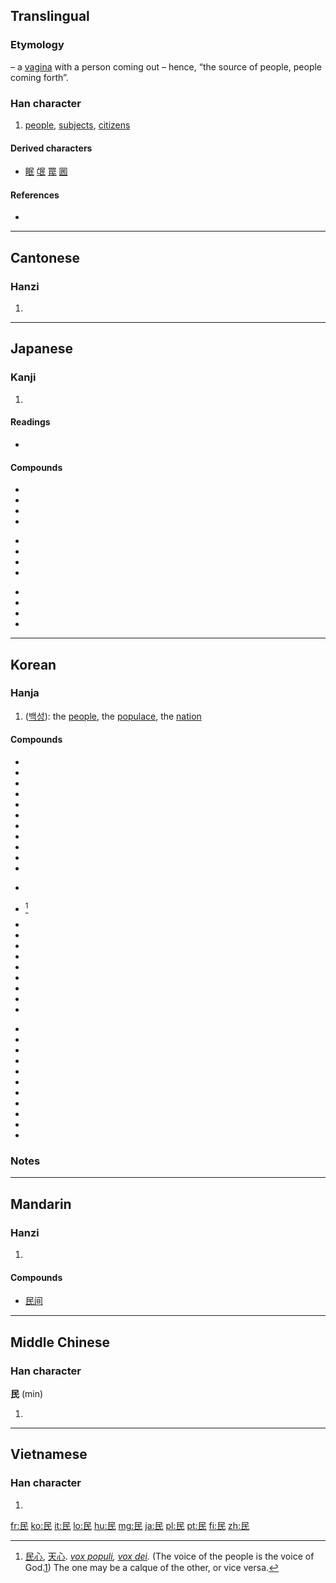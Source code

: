 {{also|艮|良}}
==Translingual==
{{stroke order}}

===Etymology===
{{liushu|p}} – a [[vagina]] with a person coming out – hence, “the source of people, people coming forth”.

===Han character===
{{Han char|rn=83|rad=氏|as=01|sn=5|four=7774<sub>7</sub>|canj=口女心 (RVP)}}

# [[people]], [[subjects]], [[citizens]]

====Derived characters====
* [[眠]] [[氓]] [[罠]] [[囻]]

====References====
* {{Han ref|kx=0598.010|dkj=17028|dj=0988.320|hdz=32131.010|uh=6C11|ud=27665|bh=A5C1|bd=42433}}

----

==Cantonese==

===Hanzi===
{{yue-hanzi|jyut=|y=man4}}

# {{defn|lang=yue|sort=氏01}}

----

==Japanese==

===Kanji===
{{ja-kanji|grade=4|rs=氏01}}

# {{defn|lang=ja|sort=氏01}}

====Readings====
* {{ja-readings|on=[[みん]] (min)|kun=[[たみ]] (tami)}}

====Compounds====
{{top3}}
*{{l|ja|sc=Jpan|民意|tr=みんい, min'i}}
*{{l|ja|sc=Jpan|民間|tr=みんかん, minkan}}
*{{l|ja|sc=Jpan|民業|tr=みんぎょう, mingyō}}
*{{l|ja|sc=Jpan|民権|tr=みんけん, minken}}
{{mid3}}
*{{l|ja|sc=Jpan|民主|tr=みんしゅ, minshu}}
*{{l|ja|sc=Jpan|民衆|tr=みんしゅう, minshū}}
*{{l|ja|sc=Jpan|民主主義|tr=みんしゅしゅぎ, minshushugi}}
*{{l|ja|sc=Jpan|民族|tr=みんぞく, minzoku}}
{{mid3}}
*{{l|ja|sc=Jpan|民族主義|tr=みんぞくしゅぎ, minzokushugi}}
*{{l|ja|sc=Jpan|国民|tr=こくみん, kokumin}}
*{{l|ja|sc=Jpan|市民|tr=しみん, shimin}}
*{{l|ja|sc=Jpan|市民活動|tr=しみんかつどう, shiminkatsudō}}
{{bottom}}

----

==Korean==

===Hanja===
{{ko-hanja|hangeul=민|rv=min|mr=min|y=min|eumhun=백성|ehrv=baekseong|ehmr=paeksŏng|ehy=paykseng}}
# ([[백성]]): the [[people]], the [[populace]], the [[nation]]

====Compounds====
{{top3}}
*{{l|ko|sc=Kore|民家|tr=[[민가]], min-ga}}
*{{l|ko|sc=Kore|民間|tr=[[민간]], mingan}}
*{{l|ko|sc=Kore|民權|tr=[[민권]], mingwon}}
*{{l|ko|sc=Kore|民道|tr=[[민도]], mindo}}
*{{l|ko|sc=Kore|民亂|tr=[[민란]], minran}}
*{{l|ko|sc=Kore|民泊|tr=[[민박]], minbag}}
*{{l|ko|sc=Kore|民法|tr=[[민법]], minbeob}}
*{{l|ko|sc=Kore|民兵|tr=[[민병]], minbyeong}}
*{{l|ko|sc=Kore|民事|tr=[[민사]], minsa}}
*{{l|ko|sc=Kore|民生|tr=[[민생]], minsaeng}}
*{{l|ko|sc=Kore|民選|tr=[[민선]], minseon}}
{{mid3}}
*{{l|ko|sc=Kore|民俗|tr=[[민속]], minsog}}
*{{l|ko|sc=Kore|民心|tr=[[민심]], minsim}} <ref>[[民心]], [[天心]]. ''[[vox populi]], [[vox dei]].'' (The voice of the people is the voice of God.[http://dictionary.reference.com/search?q=vox+populi]) The one may be a calque of the other, or vice versa. </ref> 
*{{l|ko|sc=Kore|民營|tr=[[민영]], minyeong}}
*{{l|ko|sc=Kore|民謠|tr=[[민요]], minyo}}
*{{l|ko|sc=Kore|民願|tr=[[민원]], minwon}}
*{{l|ko|sc=Kore|民意|tr=[[민의]], minui}}
*{{l|ko|sc=Kore|民政|tr=[[민정]], minjeong}}
*{{l|ko|sc=Kore|民族|tr=[[민족]], minjog}}
*{{l|ko|sc=Kore|民主|tr=[[민주]], minju}}
*{{l|ko|sc=Kore|民衆|tr=[[민중]], minjung}}
*{{l|ko|sc=Kore|民弊|tr=[[민폐]], minpye}}
{{mid3}}
*{{l|ko|sc=Kore|公民|tr=[[공민]], gongmin}}
*{{l|ko|sc=Kore|僑民|tr=[[교민]], gyomin}}
*{{l|ko|sc=Kore|國民|tr=[[국민]], gukmin}}
*{{l|ko|sc=Kore|農民|tr=[[농민]], nongmin}}
*{{l|ko|sc=Kore|常民|tr=[[상민]], sangmin}}
*{{l|ko|sc=Kore|庶民|tr=[[서민]], seomin}}
*{{l|ko|sc=Kore|選民|tr=[[선민]], seonmin}}
*{{l|ko|sc=Kore|市民|tr=[[시민]], simin}}
*{{l|ko|sc=Kore|人民|tr=[[인민]], inmin}}
*{{l|ko|sc=Kore|住民|tr=[[주민]], jumin}}
*{{l|ko|sc=Kore|平民|tr=[[평민]], pyeongmin}}
{{bottom}}

===Notes===
<references /> 
----

==Mandarin==

===Hanzi===
{{cmn-hanzi|pin=[[mín]] ([[min2]]), [[méng]] ([[meng2]])|wg=meng<sup>2</sup>, min<sup>2</sup>}}
# {{defn|lang=cmn|sort=氏01}}

====Compounds====
*[[民间]]

----

==Middle Chinese==

===Han character===
'''民''' (min)

# {{defn|lang=zhx-mid}}

----

==Vietnamese==

===Han character===
{{vi-hantu|[[dân]], [[rân]]|rs=氏01}}

# {{defn|lang=vi|sort=氏01}}

[[fr:民]]
[[ko:民]]
[[it:民]]
[[lo:民]]
[[hu:民]]
[[mg:民]]
[[ja:民]]
[[pl:民]]
[[pt:民]]
[[fi:民]]
[[zh:民]]